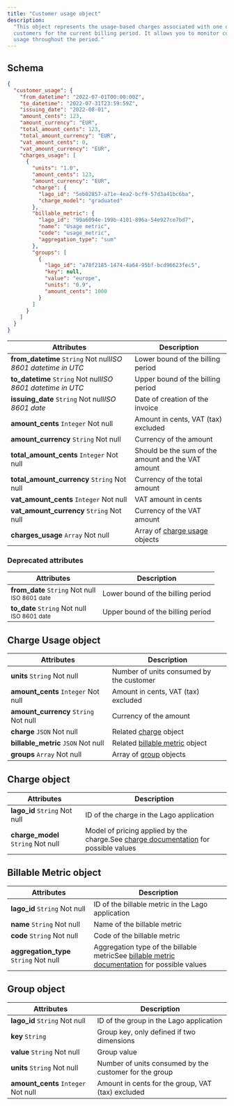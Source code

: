 ```yaml
---
title: "Customer usage object"
description:
  "This object represents the usage-based charges associated with one of your
  customers for the current billing period. It allows you to monitor customer
  usage throughout the period."
---
```


## Schema[](#schema "Direct link to heading")

```json
{
  "customer_usage": {
    "from_datetime": "2022-07-01T00:00:00Z",
    "to_datetime": "2022-07-31T23:59:59Z",
    "issuing_date": "2022-08-01",
    "amount_cents": 123,
    "amount_currency": "EUR",
    "total_amount_cents": 123,
    "total_amount_currency": "EUR",
    "vat_amount_cents": 0,
    "vat_amount_currency": "EUR",
    "charges_usage": [
      {
        "units": "1.0",
        "amount_cents": 123,
        "amount_currency": "EUR",
        "charge": {
          "lago_id": "5eb02857-a71e-4ea2-bcf9-57d3a41bc6ba",
          "charge_model": "graduated"
        },
        "billable_metric": {
          "lago_id": "99a6094e-199b-4101-896a-54e927ce7bd7",
          "name": "Usage metric",
          "code": "usage_metric",
          "aggregation_type": "sum"
        },
        "groups": [
          {
            "lago_id": "a78f2185-1474-4a64-95bf-bcd96623fec5",
            "key": null,
            "value": "europe",
            "units": "0.9",
            "amount_cents": 1000
          }
        ]
      }
    ]
  }
}
```

| Attributes                                                    | Description                                           |
| ------------------------------------------------------------- | ----------------------------------------------------- |
| **from_datetime** `String` Not null*ISO 8601 datetime in UTC* | Lower bound of the billing period                     |
| **to_datetime** `String` Not null*ISO 8601 datetime in UTC*   | Upper bound of the billing period                     |
| **issuing_date** `String` Not null*ISO 8601 date*             | Date of creation of the invoice                       |
| **amount_cents** `Integer` Not null                           | Amount in cents, VAT (tax) excluded                   |
| **amount_currency** `String` Not null                         | Currency of the amount                                |
| **total_amount_cents** `Integer` Not null                     | Should be the sum of the amount and the VAT amount    |
| **total_amount_currency** `String` Not null                   | Currency of the total amount                          |
| **vat_amount_cents** `Integer` Not null                       | VAT amount in cents                                   |
| **vat_amount_currency** `String` Not null                     | Currency of the VAT amount                            |
| **charges_usage** `Array` Not null                            | Array of [charge usage](#charge-usage-object) objects |

### Deprecated attributes[](#deprecated-attributes "Direct link to heading")

| Attributes                                                      | Description                       |
| --------------------------------------------------------------- | --------------------------------- |
| **from_date** `String` Not null <br /> <sub>ISO 8601 date</sub> | Lower bound of the billing period |
| **to_date** `String` Not null <br /> <sub>ISO 8601 date</sub>   | Upper bound of the billing period |

## Charge Usage object[](#charge-usage-object "Direct link to heading")

| Attributes                            | Description                                               |
| ------------------------------------- | --------------------------------------------------------- |
| **units** `String` Not null           | Number of units consumed by the customer                  |
| **amount_cents** `Integer` Not null   | Amount in cents, VAT (tax) excluded                       |
| **amount_currency** `String` Not null | Currency of the amount                                    |
| **charge** `JSON` Not null            | Related [charge](#charge) object                          |
| **billable_metric** `JSON` Not null   | Related [billable metric](#billable-metric-object) object |
| **groups** `Array` Not null           | Array of [group](#group-object) objects                   |

## Charge object[](#charge-object "Direct link to heading")

| Attributes                         | Description                                                                                                                        |
| ---------------------------------- | ---------------------------------------------------------------------------------------------------------------------------------- |
| **lago_id** `String` Not null      | ID of the charge in the Lago application                                                                                           |
| **charge_model** `String` Not null | Model of pricing applied by the charge.See [charge documentation](/docs/guide/plans/charges#the-charge-models) for possible values |

## Billable Metric object[](#billable-metric-object "Direct link to heading")

| Attributes                             | Description                                                                                                                                    |
| -------------------------------------- | ---------------------------------------------------------------------------------------------------------------------------------------------- |
| **lago_id** `String` Not null          | ID of the billable metric in the Lago application                                                                                              |
| **name** `String` Not null             | Name of the billable metric                                                                                                                    |
| **code** `String` Not null             | Code of the billable metric                                                                                                                    |
| **aggregation_type** `String` Not null | Aggregation type of the billable metricSee [billable metric documentation](/docs/guide/billable-metrics/aggregation-types) for possible values |

## Group object[](#group-object "Direct link to heading")

| Attributes                          | Description                                            |
| ----------------------------------- | ------------------------------------------------------ |
| **lago_id** `String` Not null       | ID of the group in the Lago application                |
| **key** `String`                    | Group key, only defined if two dimensions              |
| **value** `String` Not null         | Group value                                            |
| **units** `String` Not null         | Number of units consumed by the customer for the group |
| **amount_cents** `Integer` Not null | Amount in cents for the group, VAT (tax) excluded      |
